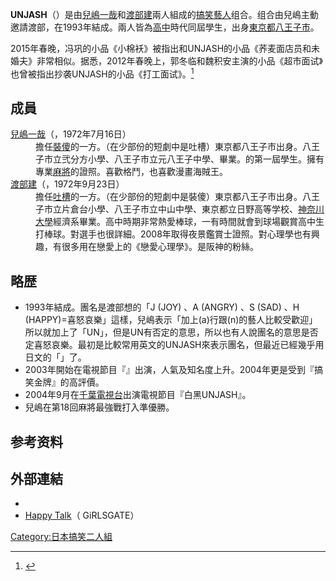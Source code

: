 {{Refimprove|time=2017-10-17T14:57:30+00:00}}
'''UNJASH'''（{{lang-ja|アンジャッシュ}}）是由[[兒嶋一哉|兒嶋一哉]]和[[渡部建|渡部建]]兩人組成的[[搞笑藝人|搞笑藝人]]组合。组合由兒嶋主動邀請渡部，在1993年結成。兩人皆為[[高中|高中]]時代同屆學生，出身[[東京都|東京都]][[八王子市|八王子市]]。

2015年春晚，冯巩的小品《小棉袄》被指出和UNJASH的小品《荞麦面店员和未婚夫》非常相似。据悉，2012年春晚上，郭冬临和魏积安主演的小品《超市面试》也曾被指出抄袭UNJASH的小品《打工面试》。<ref>{{cite web|title=被抄袭！日团UNJASH小品两次被搬上春晚|url=http://ent.sina.com.cn/z/v/2015-02-20/doc-icczmvun6211830.shtml|website=新浪娱乐|accessdate=2017-10-17|date=2015-02-20|archive-date=2017-10-17|archive-url=https://web.archive.org/web/20171017201846/http://ent.sina.com.cn/z/v/2015-02-20/doc-icczmvun6211830.shtml|dead-url=no}}</ref>

== 成員 ==
;[[兒嶋一哉|兒嶋一哉]]（{{lang|ja|こじま かずや}}，1972年7月16日） 
: 擔任[[裝傻|裝傻]]的一方。（在少部份的短劇中是吐槽）東京都八王子市出身。八王子市立弐分方小學、八王子市立元八王子中學、{{link-ja|東京都立日野高等学校}}畢業。{{lang|ja|{{link-ja|スクールJCA}}}}的第一屆學生。擁有專業[[麻將|麻將]]的證照。喜歡格鬥，也喜歡漫畫海賊王。
;[[渡部建|渡部建]]（{{lang|ja|わたべ けん}}，1972年9月23日）
: 擔任[[吐槽|吐槽]]的一方。（在少部份的短劇中是裝傻）東京都八王子市出身。八王子市立片倉台小學、八王子市立中山中學、東京都立日野高等学校、[[神奈川大學|神奈川大學]]經濟系畢業。高中時期非常熱愛棒球，一有時間就會到球場觀賞高中生打棒球。對選手也很詳細。2008年取得夜景鑑賞士證照。對心理學也有興趣，有很多用在戀愛上的《戀愛心理學》。是阪神的粉絲。

== 略歴 ==
* 1993年結成。團名是渡部想的「J (JOY) 、A (ANGRY) 、S (SAD) 、H (HAPPY)=喜怒哀樂」這樣，兒嶋表示「加上{{lang|ja|あ}}(a)行跟{{lang|ja|ん}}(n)的藝人比較受歡迎」所以就加上了「UN」，但是UN有否定的意思，所以也有人說團名的意思是否定喜怒哀樂。最初是比較常用英文的UNJASH來表示團名，但最近已經幾乎用日文的「{{lang|ja|アンジャッシュ}}」了。
* 2003年開始在電視節目『{{lang|ja|{{link-ja|エンタの神様}}}}』出演，人氣及知名度上升。2004年更是受到『搞笑金牌』的高評價。
* 2004年9月在[[千葉電視台|千葉電視台]]出演電視節目『白黑UNJASH』。
* 兒嶋在第18回麻將最強戰打入準優勝。

==参考资料==
{{reflist}}

== 外部連結 ==
* [https://web.archive.org/web/20090916163752/http://www.p-jinriki.com/unjash/ {{lang|ja|アンジャッシュ公式ホームページ}}]
* [https://web.archive.org/web/20081121005602/http://www.girlsgate.com/lifestyle/emiri/060105/index.html {{lang|ja|辺見えみりの}}Happy Talk]（{{lang|ja|{{link-ja|辺見えみり}}との対談}} GiRLSGATE）

[[Category:日本搞笑二人組|Category:日本搞笑二人組]]